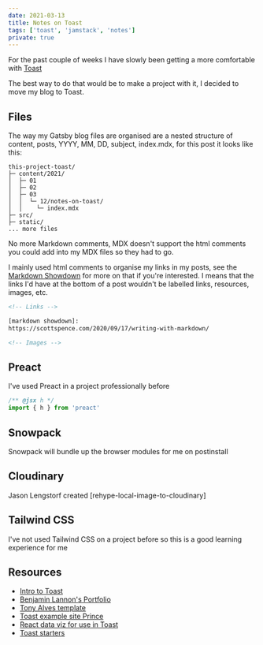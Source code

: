 ```yaml
---
date: 2021-03-13
title: Notes on Toast
tags: ['toast', 'jamstack', 'notes']
private: true
---
```


For the past couple of weeks I have slowly been getting a more
comfortable with [Toast]

The best way to do that would be to make a project with it, I decided
to move my blog to Toast.

## Files

The way my Gatsby blog files are organised are a nested structure of
content, posts, YYYY, MM, DD, subject, index.mdx, for this post it
looks like this:

```text
this-project-toast/
├─ content/2021/
│  ├─ 01
│  ├─ 02
│  ├─ 03
│  │  └─ 12/notes-on-toast/
│  │    └─ index.mdx
├─ src/
├─ static/
... more files
```

No more Markdown comments, MDX doesn't support the html comments you
could add into my MDX files so they had to go.

I mainly used html comments to organise my links in my posts, see the
[Markdown Showdown] for more on that if you're interested. I means
that the links I'd have at the bottom of a post wouldn't be labelled
links, resources, images, etc.

```html
<!-- Links -->

[markdown showdown]:
https://scottspence.com/2020/09/17/writing-with-markdown/

<!-- Images -->
```

## Preact

I've used Preact in a project professionally before

```jsx
/** @jsx h */
import { h } from 'preact'
```

## Snowpack

Snowpack will bundle up the browser modules for me on postinstall

## Cloudinary

Jason Lengstorf created [rehype-local-image-to-cloudinary]

## Tailwind CSS

I've not used Tailwind CSS on a project before so this is a good
learning experience for me

## Resources

- [Intro to Toast]
- [Benjamin Lannon's Portfolio]
- [Tony Alves template]
- [Toast example site Prince]
- [React data viz for use in Toast]
- [Toast starters]

[toast]: https://github.com/toastdotdev
[markdown showdown]:
  https://scottspence.com/2020/09/17/writing-with-markdown/
[intro to toast]: https://m-allanson-garden.netlify.app/intro-to-toast
[benjamin lannon's portfolio]: https://github.com/lannonbr/Portfolio
[tony alves template]: https://github.com/talves/toast-template
[toast example site prince]: https://github.com/maxcell/prince-toast
[react data viz for use in toast]: http://uber.github.io/react-vis/
[toast starters]: https://github.com/toastdotdev/starters
